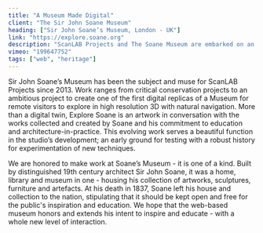 ```yaml
---
title: "A Museum Made Digital"
client: "The Sir John Soane Museum"
heading: ["Sir John Soane’s Museum, London - UK"]
link: "https://explore.soane.org"
description: "ScanLAB Projects and The Soane Museum are embarked on an ambitious project to create a digital replica of the Museum for online visitors to explore."
vimeo: "199647752"
tags: ["web", "heritage"]
---
```



Sir John Soane’s Museum has been the subject and muse for ScanLAB Projects since 2013. Work ranges from critical conservation projects to an ambitious project to create one of the first digital replicas of a Museum for remote visitors to explore in high resolution 3D with natural navigation. More than a digital twin, Explore Soane is an artwork in conversation with the works collected and created by Soane and his commitment to education and architecture-in-practice. This evolving work serves a beautiful function in the studio’s development; an early ground for testing with a robust history for experimentation of new techniques.

We are honored to make work at Soane’s Museum - it is one of a kind. Built by distinguished 19th century architect Sir John Soane, it was a home, library and museum in one - housing his collection of artworks, sculptures, furniture and artefacts. At his death in 1837, Soane left his house and collection to the nation, stipulating that it should be kept open and free for the public's inspiration and education. We hope that the web-based museum honors and extends his intent to inspire and educate - with a whole new level of interaction.

<ImageMagic href="museum-made-digital-11.jpg" />
<ImageMagic href="museum-made-digital-12.jpg" />
<ImageMagic href="museum-made-digital-5.jpg" />
<ImageMagic href="museum-made-digital-2.png" />
<ImageMagic href="museum-made-digital-6.jpg" />
<ImageMagic href="museum-made-digital-7.jpg" />
<ImageMagic href="museum-made-digital-8.jpg" />
